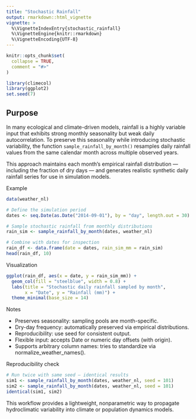 ```yaml
---
title: "Stochastic Rainfall"
output: rmarkdown::html_vignette
vignette: >
  %\VignetteIndexEntry{stochastic_rainfall}
  %\VignetteEngine{knitr::rmarkdown}
  %\VignetteEncoding{UTF-8}
---
```


```r
knitr::opts_chunk$set(
  collapse = TRUE,
  comment = "#>"
)
```

```r
library(climecol)
library(ggplot2)
set.seed(7)
```

## Purpose

In many ecological and climate-driven models, rainfall is a highly variable input
that exhibits strong monthly seasonality but weak daily autocorrelation.
To preserve this seasonality while introducing stochastic variability, the function
`sample_rainfall_by_month()` resamples daily rainfall values from the same
calendar month across multiple observed years.

This approach maintains each month’s empirical rainfall distribution — including
the fraction of dry days — and generates realistic synthetic daily rainfall series
for use in simulation models.

Example

```r
data(weather_nl)

# Define the simulation period
dates <- seq.Date(as.Date("2014-09-01"), by = "day", length.out = 30)

# Sample stochastic rainfall from monthly distributions
rain_sim <- sample_rainfall_by_month(dates, weather_nl)

# Combine with dates for inspection
rain_df <- data.frame(date = dates, rain_sim_mm = rain_sim)
head(rain_df, 10)
```

Visualization

```r
ggplot(rain_df, aes(x = date, y = rain_sim_mm)) +
  geom_col(fill = "steelblue", width = 0.8) +
  labs(title = "Stochastic daily rainfall sampled by month",
       x = "Date", y = "Rainfall (mm)") +
  theme_minimal(base_size = 14)
```


Notes

-	Preserves seasonality: sampling pools are month-specific.
-	Dry-day frequency: automatically preserved via empirical distributions.
-	Reproducibility: use seed for consistent output.
-	Flexible input: accepts Date or numeric day offsets (with origin).
-	Supports arbitrary column names: tries to standardize via normalize_weather_names().

Reproducibility check

```r
# Run twice with same seed — identical results
sim1 <- sample_rainfall_by_month(dates, weather_nl, seed = 101)
sim2 <- sample_rainfall_by_month(dates, weather_nl, seed = 101)
identical(sim1, sim2)
```

This workflow provides a lightweight, nonparametric way to propagate
hydroclimatic variability into climate or population dynamics models.















